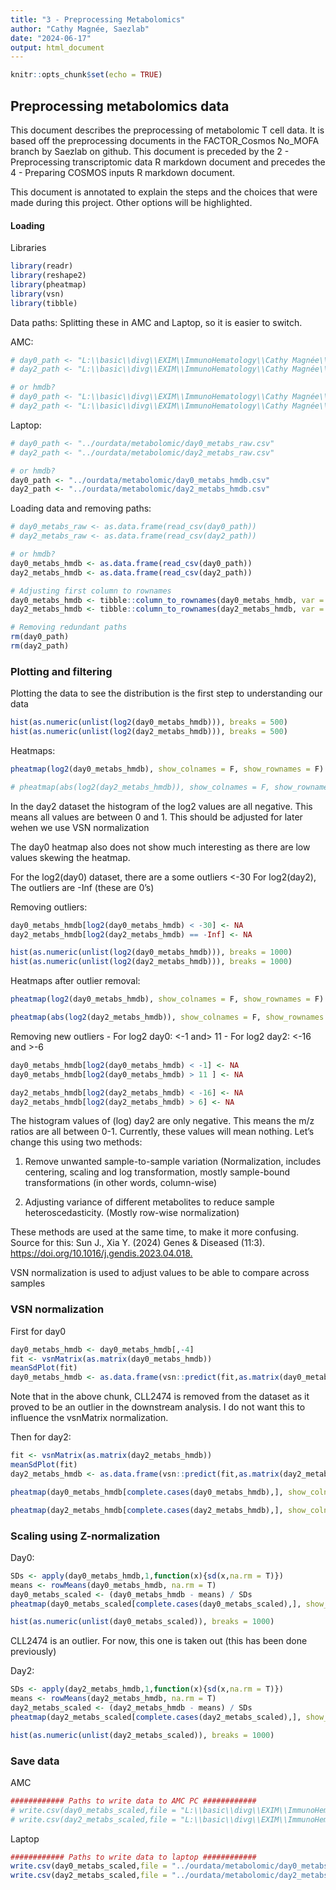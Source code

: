 ```yaml
---
title: "3 - Preprocessing Metabolomics"
author: "Cathy Magnée, Saezlab"
date: "2024-06-17"
output: html_document
---
```


```r
knitr::opts_chunk$set(echo = TRUE)
```

## Preprocessing metabolomics data 

This document describes the preprocessing of metabolomic T cell data. It is based off the preprocessing documents in the FACTOR_Cosmos No_MOFA branch by Saezlab on github. This document is preceded by the 2 - Preprocessing transcriptomic data R markdown document and precedes the 4 - Preparing COSMOS inputs R markdown document. 

This document is annotated to explain the steps and the choices that were made during this project. Other options will be highlighted.

#### Loading

Libraries
```r
library(readr)
library(reshape2)
library(pheatmap)
library(vsn)
library(tibble)
```

Data paths:
Splitting these in AMC and Laptop, so it is easier to switch. 

AMC:
```r
# day0_path <- "L:\\basic\\divg\\EXIM\\ImmunoHematology\\Cathy Magnée\\Data\\CD3_HDvsCLL\\Metabolomic\\day0_metabs_raw.csv"
# day2_path <- "L:\\basic\\divg\\EXIM\\ImmunoHematology\\Cathy Magnée\\Data\\CD3_HDvsCLL\\Metabolomic\\day2_metabs_raw.csv"

# or hmdb?
# day0_path <- "L:\\basic\\divg\\EXIM\\ImmunoHematology\\Cathy Magnée\\Data\\CD3_HDvsCLL\\Metabolomic\\day0_metabs_hmdb.csv"
# day2_path <- "L:\\basic\\divg\\EXIM\\ImmunoHematology\\Cathy Magnée\\Data\\CD3_HDvsCLL\\Metabolomic\\day2_metabs_hmdb.csv"

```
Laptop:
```r
# day0_path <- "../ourdata/metabolomic/day0_metabs_raw.csv"
# day2_path <- "../ourdata/metabolomic/day2_metabs_raw.csv"

# or hmdb?
day0_path <- "../ourdata/metabolomic/day0_metabs_hmdb.csv"
day2_path <- "../ourdata/metabolomic/day2_metabs_hmdb.csv"
```

Loading data and removing paths:
```r
# day0_metabs_raw <- as.data.frame(read_csv(day0_path))
# day2_metabs_raw <- as.data.frame(read_csv(day2_path))

# or hmdb?
day0_metabs_hmdb <- as.data.frame(read_csv(day0_path))
day2_metabs_hmdb <- as.data.frame(read_csv(day2_path))

# Adjusting first column to rownames
day0_metabs_hmdb <- tibble::column_to_rownames(day0_metabs_hmdb, var = "...1")
day2_metabs_hmdb <- tibble::column_to_rownames(day2_metabs_hmdb, var = "...1")

# Removing redundant paths
rm(day0_path)
rm(day2_path)

```

### Plotting and filtering

Plotting the data to see the distribution is the first step to understanding our data

```r
hist(as.numeric(unlist(log2(day0_metabs_hmdb))), breaks = 500)
hist(as.numeric(unlist(log2(day2_metabs_hmdb))), breaks = 500)

```

Heatmaps:
```r
pheatmap(log2(day0_metabs_hmdb), show_colnames = F, show_rownames = F) 

# pheatmap(abs(log2(day2_metabs_hmdb)), show_colnames = F, show_rownames = F)

```


In the day2 dataset the histogram of the log2 values are all negative. This means all values are between 0 and 1. This should be adjusted for later wehen we use VSN normalization

The day0 heatmap also does not show much interesting as there are low values skewing the heatmap.

For the log2(day0) dataset, there are a some outliers <-30
For log2(day2), The outliers are -Inf (these are 0's)

Removing outliers:
```r
day0_metabs_hmdb[log2(day0_metabs_hmdb) < -30] <- NA 
day2_metabs_hmdb[log2(day2_metabs_hmdb) == -Inf] <- NA 

```

```r
hist(as.numeric(unlist(log2(day0_metabs_hmdb))), breaks = 1000)
hist(as.numeric(unlist(log2(day2_metabs_hmdb))), breaks = 1000)

```
Heatmaps after outlier removal:
```r
pheatmap(log2(day0_metabs_hmdb), show_colnames = F, show_rownames = F) 

pheatmap(abs(log2(day2_metabs_hmdb)), show_colnames = F, show_rownames = F)
```

Removing new outliers
- For log2 day0: <-1 and> 11
- For log2 day2: <-16 and >-6

```r
day0_metabs_hmdb[log2(day0_metabs_hmdb) < -1] <- NA 
day0_metabs_hmdb[log2(day0_metabs_hmdb) > 11 ] <- NA 

day2_metabs_hmdb[log2(day2_metabs_hmdb) < -16] <- NA 
day2_metabs_hmdb[log2(day2_metabs_hmdb) > 6] <- NA 
```


The histogram values of (log) day2 are only negative. This means the m/z ratios are all between 0-1. Currently, these values will mean nothing. Let's change this using two methods:

1. Remove unwanted sample-to-sample variation
(Normalization, includes centering, scaling and log transformation, mostly sample-bound transformations (in other words, column-wise)

2. Adjusting variance of different metabolites to reduce sample heteroscedasticity. 
(Mostly row-wise normalization)

These methods are used at the same time, to make it more confusing. 
Source for this: Sun J., Xia Y. (2024) Genes & Diseased (11:3). <https://doi.org/10.1016/j.gendis.2023.04.018.> 

VSN normalization is used to adjust values to be able to compare across samples

### VSN normalization
First for day0
```r
day0_metabs_hmdb <- day0_metabs_hmdb[,-4]
fit <- vsnMatrix(as.matrix(day0_metabs_hmdb))
meanSdPlot(fit)
day0_metabs_hmdb <- as.data.frame(vsn::predict(fit,as.matrix(day0_metabs_hmdb)))

```
Note that in the above chunk, CLL2474 is removed from the dataset as it proved to be an outlier in the downstream analysis. I do not want this to influence the vsnMatrix normalization. 

Then for day2:
```r
fit <- vsnMatrix(as.matrix(day2_metabs_hmdb))
meanSdPlot(fit)
day2_metabs_hmdb <- as.data.frame(vsn::predict(fit,as.matrix(day2_metabs_hmdb)))
```

```r
pheatmap(day0_metabs_hmdb[complete.cases(day0_metabs_hmdb),], show_colnames = T, show_rownames = F, cluster_rows = F) # , color = colorRampPalette(c("lightgrey","cornflowerblue", "blue"))(100)

pheatmap(day2_metabs_hmdb[complete.cases(day2_metabs_hmdb),], show_colnames = T, show_rownames = F, cluster_rows = F) # , color = colorRampPalette(c("forestgreen","lightgrey", "blue"))(100))  
```

### Scaling using Z-normalization
Day0:
```r

SDs <- apply(day0_metabs_hmdb,1,function(x){sd(x,na.rm = T)})
means <- rowMeans(day0_metabs_hmdb, na.rm = T)
day0_metabs_scaled <- (day0_metabs_hmdb - means) / SDs
pheatmap(day0_metabs_scaled[complete.cases(day0_metabs_scaled),], show_colnames = T, show_rownames = F, cluster_rows = F) 

hist(as.numeric(unlist(day0_metabs_scaled)), breaks = 1000) 
```

CLL2474 is an outlier. For now, this one is taken out (this has been done previously)

Day2:
```r
SDs <- apply(day2_metabs_hmdb,1,function(x){sd(x,na.rm = T)})
means <- rowMeans(day2_metabs_hmdb, na.rm = T)
day2_metabs_scaled <- (day2_metabs_hmdb - means) / SDs
pheatmap(day2_metabs_scaled[complete.cases(day2_metabs_scaled),], show_colnames = T, show_rownames = F, cluster_rows = F) 

hist(as.numeric(unlist(day2_metabs_scaled)), breaks = 1000) 
```


### Save data
AMC
```r
############ Paths to write data to AMC PC ############ 
# write.csv(day0_metabs_scaled,file = "L:\\basic\\divg\\EXIM\\ImmunoHematology\\Cathy Magnée\\Data\\CD3_HDvsCLL\\Metabolomic\\day0_metabs_hmdb_scaled.csv")
# write.csv(day2_metabs_scaled,file = "L:\\basic\\divg\\EXIM\\ImmunoHematology\\Cathy Magnée\\Data\\CD3_HDvsCLL\\Metabolomic\\day2_metabs_hmdb_scaled.csv")
```

Laptop
```r
############ Paths to write data to laptop ############ 
write.csv(day0_metabs_scaled,file = "../ourdata/metabolomic/day0_metabs_hmdb_scaled.csv")
write.csv(day2_metabs_scaled,file = "../ourdata/metabolomic/day2_metabs_hmdb_scaled.csv")
```

